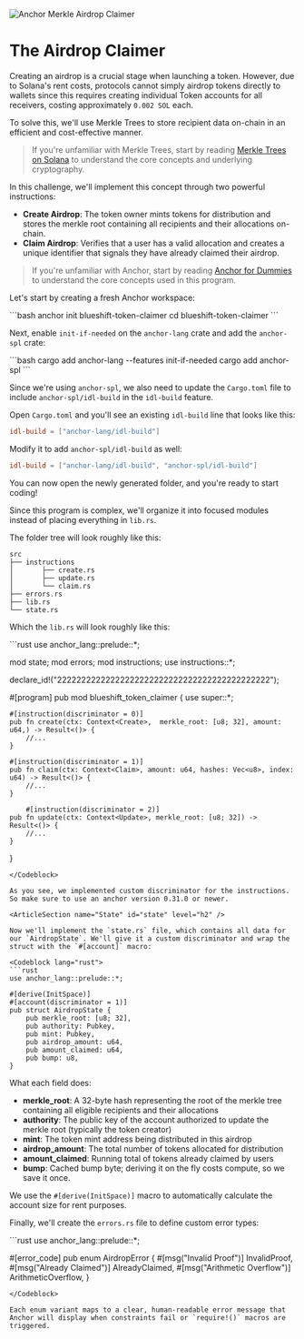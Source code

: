 
![Anchor Merkle Airdrop Claimer](/graphics/challenge-banners/anchor-merkle-airdrop-claimer.png)

# The Airdrop Claimer

Creating an airdrop is a crucial stage when launching a token. However, due to Solana's rent costs, protocols cannot simply airdrop tokens directly to wallets since this requires creating individual Token accounts for all receivers, costing approximately `0.002 SOL` each.

To solve this, we'll use Merkle Trees to store recipient data on-chain in an efficient and cost-effective manner.

> If you're unfamiliar with Merkle Trees, start by reading [Merkle Trees on Solana](/en/courses/merkle-trees-on-solana) to understand the core concepts and underlying cryptography.

In this challenge, we'll implement this concept through two powerful instructions:
- **Create Airdrop**: The token owner mints tokens for distribution and stores the merkle root containing all recipients and their allocations on-chain.
- **Claim Airdrop**: Verifies that a user has a valid allocation and creates a unique identifier that signals they have already claimed their airdrop.

> If you're unfamiliar with Anchor, start by reading [Anchor for Dummies](/en/courses/anchor-for-dummies) to understand the core concepts used in this program.

<ArticleSection name="Installation" id="installation" level="h2" />

Let's start by creating a fresh Anchor workspace:

<Codeblock lang="terminal">
```bash
anchor init blueshift-token-claimer
cd blueshift-token-claimer
```
</Codeblock>

Next, enable `init-if-needed` on the `anchor-lang` crate and add the `anchor-spl` crate:

<Codeblock lang="terminal">
```bash
cargo add anchor-lang --features init-if-needed
cargo add anchor-spl
```
</Codeblock>

Since we're using `anchor-spl`, we also need to update the `Cargo.toml` file to include `anchor-spl/idl-build` in the `idl-build` feature. 

Open `Cargo.toml` and you'll see an existing `idl-build` line that looks like this:

```toml
idl-build = ["anchor-lang/idl-build"]
```

Modify it to add `anchor-spl/idl-build` as well:

```toml
idl-build = ["anchor-lang/idl-build", "anchor-spl/idl-build"]
```

You can now open  the newly generated folder, and you're ready to start coding! 

<ArticleSection name="Template" id="template" level="h2" />

Since this program is complex, we'll organize it into focused modules instead of placing everything in `lib.rs`.

The folder tree will look roughly like this:

```
src
├── instructions
│       ├── create.rs
│       ├── update.rs
│       └── claim.rs
├── errors.rs
├── lib.rs
└── state.rs
```

Which the `lib.rs` will look roughly like this:

<Codeblock lang="rust">
```rust
use anchor_lang::prelude::*;

mod state;
mod errors;
mod instructions;
use instructions::*;

declare_id!("22222222222222222222222222222222222222222222");

#[program]
pub mod blueshift_token_claimer {
    use super::*;

    #[instruction(discriminator = 0)]
    pub fn create(ctx: Context<Create>,  merkle_root: [u8; 32], amount: u64,) -> Result<()> {
        //...
    }

    #[instruction(discriminator = 1)]
    pub fn claim(ctx: Context<Claim>, amount: u64, hashes: Vec<u8>, index: u64) -> Result<()> {
        //...
    }

        #[instruction(discriminator = 2)]
    pub fn update(ctx: Context<Update>, merkle_root: [u8; 32]) -> Result<()> {
        //...
    }
}
```
</Codeblock>

As you see, we implemented custom discriminator for the instructions. So make sure to use an anchor version 0.31.0 or newer.

<ArticleSection name="State" id="state" level="h2" />

Now we'll implement the `state.rs` file, which contains all data for our `AirdropState`. We'll give it a custom discriminator and wrap the struct with the `#[account]` macro:

<Codeblock lang="rust">
```rust
use anchor_lang::prelude::*;

#[derive(InitSpace)]
#[account(discriminator = 1)]
pub struct AirdropState {
    pub merkle_root: [u8; 32],
    pub authority: Pubkey,
    pub mint: Pubkey,
    pub airdrop_amount: u64,
    pub amount_claimed: u64,
    pub bump: u8,
}
  ```
</Codeblock>

What each field does:
- **merkle_root**: A 32-byte hash representing the root of the merkle tree containing all eligible recipients and their allocations
- **authority**: The public key of the account authorized to update the merkle root (typically the token creator)
- **mint**: The token mint address being distributed in this airdrop
- **airdrop_amount**: The total number of tokens allocated for distribution
- **amount_claimed**: Running total of tokens already claimed by users
- **bump**: Cached bump byte; deriving it on the fly costs compute, so we save it once.

We use the `#[derive(InitSpace)]` macro to automatically calculate the account size for rent purposes.

<ArticleSection name="Errors" id="errors" level="h2" />

Finally, we'll create the `errors.rs` file to define custom error types:

<Codeblock lang="rust">
```rust
use anchor_lang::prelude::*;

#[error_code]
pub enum AirdropError {
    #[msg("Invalid Proof")]
    InvalidProof,
    #[msg("Already Claimed")]
    AlreadyClaimed,
    #[msg("Arithmetic Overflow")]
    ArithmeticOverflow,
}
```
</Codeblock>

Each enum variant maps to a clear, human-readable error message that Anchor will display when constraints fail or `require!()` macros are triggered.